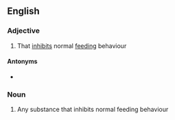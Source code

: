 ==English==

===Adjective===
{{en-adj|-}}

# {{lb|en|ecology}} That [[inhibit]]s normal [[feeding]] behaviour

====Antonyms====
* {{l|en|phagostimulatory}}

===Noun===
{{en-noun}}

# {{lb|en|biochemistry}} Any substance that inhibits normal feeding behaviour